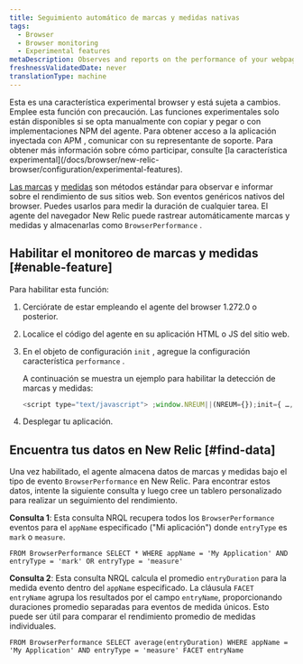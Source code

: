 ```yaml
---
title: Seguimiento automático de marcas y medidas nativas
tags:
  - Browser
  - Browser monitoring
  - Experimental features
metaDescription: Observes and reports on the performance of your webpages by automatically tracking native marks and measures.
freshnessValidatedDate: never
translationType: machine
---
```


<Callout variant="important">
  Esta es una característica experimental browser y está sujeta a cambios. Emplee esta función con precaución. Las funciones experimentales solo están disponibles si se opta manualmente con copiar y pegar o con implementaciones NPM del agente. Para obtener acceso a la aplicación inyectada con APM , comunicar con su representante de soporte. Para obtener más información sobre cómo participar, consulte [la característica experimental](/docs/browser/new-relic-browser/configuration/experimental-features).
</Callout>

[Las marcas](https://developer.mozilla.org/en-US/docs/Web/API/Performance/mark) y [medidas](https://developer.mozilla.org/en-US/docs/Web/API/Performance/measure) son métodos estándar para observar e informar sobre el rendimiento de sus sitios web. Son eventos genéricos nativos del browser. Puedes usarlos para medir la duración de cualquier tarea. El agente del navegador New Relic puede rastrear automáticamente marcas y medidas y almacenarlas como `BrowserPerformance` .

## Habilitar el monitoreo de marcas y medidas [#enable-feature]

Para habilitar esta función:

1. Cerciórate de estar empleando el agente del browser 1.272.0 o posterior.

2. Localice el código del agente en su aplicación HTML o JS del sitio web.

3. En el objeto de configuración `init` , agregue la configuración característica `performance` .

   A continuación se muestra un ejemplo para habilitar la detección de marcas y medidas:

   ```js
   <script type="text/javascript"> ;window.NREUM||(NREUM={});init={ …, performance: {capture_marks: true, capture_measures: true} }:
   ```

4. Desplegar tu aplicación.

## Encuentra tus datos en New Relic [#find-data]

Una vez habilitado, el agente almacena datos de marcas y medidas bajo el tipo de evento `BrowserPerformance` en New Relic. Para encontrar estos datos, intente la siguiente consulta y luego cree un tablero personalizado para realizar un seguimiento del rendimiento.

**Consulta 1**: Esta consulta NRQL recupera todos los `BrowserPerformance` eventos para el `appName` especificado (&quot;Mi aplicación&quot;) donde `entryType` es `mark` o `measure`.

```nrql
FROM BrowserPerformance SELECT * WHERE appName = 'My Application' AND entryType = 'mark' OR entryType = 'measure'
```

**Consulta 2**: Esta consulta NRQL calcula el promedio `entryDuration` para la medida evento dentro del `appName` especificado. La cláusula `FACET entryName` agrupa los resultados por el campo `entryName`, proporcionando duraciones promedio separadas para eventos de medida únicos. Esto puede ser útil para comparar el rendimiento promedio de medidas individuales.

```nrql
FROM BrowserPerformance SELECT average(entryDuration) WHERE appName = 'My Application' AND entryType = 'measure' FACET entryName
```